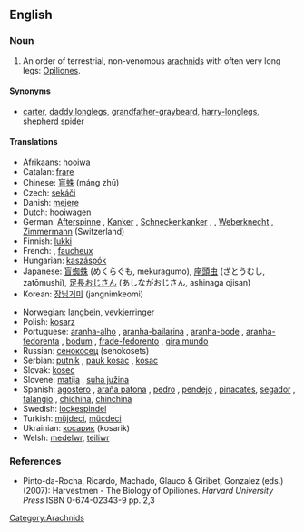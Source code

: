 ==English==

===Noun===
{{wikipedia}}
{{en-noun|harvestmen}}

# An order of terrestrial, non-venomous [[arachnid]]s with often very long legs: [[Opiliones]].

====Synonyms====
* [[carter]], [[daddy longlegs]], [[grandfather-graybeard]], [[harry-longlegs]], [[shepherd spider]]

====Translations====
{{top}}
*Afrikaans: [[hooiwa]]
*Catalan: [[frare]]
*Chinese: [[盲蛛]] (máng zhū)
*Czech: [[sekáči]]
*Danish: [[mejere]]
*Dutch: [[hooiwagen]]
*German: [[Afterspinne]] {{f}}, [[Kanker]] {{m}}, [[Schneckenkanker]] {{m}}, {{t|de|Schneider|m}}, [[Weberknecht]] {{m}}, [[Zimmermann]] {{m}} (Switzerland)
*Finnish: [[lukki]]
*French: {{t|fr|faucheur|m}}, [[faucheux]]
*Hungarian: [[kaszáspók]]
*Japanese: [[盲蜘蛛]] (めくらぐも, mekuragumo), [[座頭虫]] (ざとうむし, zatōmushi), [[足長おじさん]] (あしながおじさん, ashinaga ojisan)
*Korean: [[장님거미]] (jangnimkeomi)
{{mid}}
*Norwegian: [[langbein]], [[vevkjerringer]]
*Polish: [[kosarz]] {{m}}
*Portuguese: [[aranha-alho]] {{f}}, [[aranha-bailarina]] {{f}}, [[aranha-bode]] {{f}}, [[aranha-fedorenta]] {{f}}, [[bodum]] {{m}}, [[frade-fedorento]] {{m}}, [[gira mundo]] {{m}}
*Russian: [[сенокосец]] (senokosets) {{m}}
*Serbian: [[putnik]] {{m}}, [[pauk kosac]] {{m}}, [[kosac]] {{m}}
*Slovak: [[kosec]] {{m}}
*Slovene: [[matija]] {{f}}, [[suha južina]] {{f}}
*Spanish: [[agostero]] {{m}}, [[araña patona]] {{f}}, [[pedro]] {{m}}, [[pendejo]] {{m}}, [[pinacates]], [[segador]] {{m}}, [[falangio]] {{m}}, [[chichina]], [[chinchina]]
*Swedish: [[lockespindel]] {{c}}
*Turkish: [[müjdeci]], [[mücdeci]]
*Ukrainian: [[косарик]] (kosarik) {{m}}
*Welsh: [[medelwr]], [[teiliwr]]
{{bottom}}

===References===
* Pinto-da-Rocha, Ricardo, Machado, Glauco & Giribet, Gonzalez (eds.) (2007): Harvestmen - The Biology of Opiliones. ''Harvard University Press'' ISBN 0-674-02343-9 pp. 2,3

[[Category:Arachnids]]
